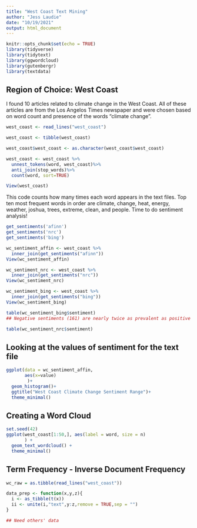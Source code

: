 ```yaml
---
title: "West Coast Text Mining"
author: "Jess Laudie"
date: "10/19/2021"
output: html_document
---
```


```r
knitr::opts_chunk$set(echo = TRUE)
library(tidyverse)
library(tidytext)
library(ggwordcloud)
library(gutenbergr)
library(textdata)
```
## Region of Choice: West Coast 

I found 10 articles related to climate change in the West Coast. All of these articles are from the Los Angelos Times newspaper and were chosen based on word count and presence of the words "climate change". 

```r
west_coast <- read_lines("west_coast")

west_coast <- tibble(west_coast)

west_coast$west_coast <- as.character(west_coast$west_coast)

west_coast <- west_coast %>%
  unnest_tokens(word, west_coast)%>%
  anti_join(stop_words)%>% 
  count(word, sort=TRUE)

View(west_coast)

```
This code counts how many times each word appears in the text files. Top ten most frequent words in order are climate, change, heat, energy, weather, joshua, trees, extreme, clean, and people. Time to do sentiment analysis! 

```r
get_sentiments('afinn')
get_sentiments('nrc')
get_sentiments('bing')

wc_sentiment_affin <- west_coast %>%
  inner_join(get_sentiments("afinn"))
View(wc_sentiment_affin)

wc_sentiment_nrc <- west_coast %>%
  inner_join(get_sentiments("nrc"))
View(wc_sentiment_nrc)

wc_sentiment_bing <- west_coast %>%
  inner_join(get_sentiments("bing"))
View(wc_sentiment_bing)

table(wc_sentiment_bing$sentiment)
## Negative sentiments (161) are nearly twice as prevalent as positive ones (81)

table(wc_sentiment_nrc$sentiment)

```
## Looking at the values of sentiment for the text file

```r
ggplot(data = wc_sentiment_affin, 
       aes(x=value)
        )+
  geom_histogram()+
  ggtitle("West Coast Climate Change Sentiment Range")+
  theme_minimal()

```

## Creating a Word Cloud

```r
set.seed(42)
ggplot(west_coast[1:50,], aes(label = word, size = n)
       ) +
  geom_text_wordcloud() +
  theme_minimal()
```

## Term Frequency - Inverse Document Frequency 

```r
wc_raw = as.tibble(read_lines("west_coast"))

data_prep <- function(x,y,z){
  i <- as_tibble(t(x))
  ii <- unite(i,"text",y:z,remove = TRUE,sep = "")
}

## Need others' data
  

```




